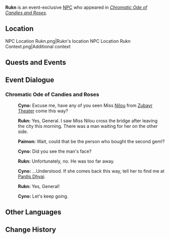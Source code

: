 {{Meta
<!-- Remove this template after adding the missing info -->
|missing_NPC_profile  = yes
}}
{{Character Infobox
|type             = Event NPC
|image            = NPC Rukn.png
|realname         = <!-- Optional, if different from in-game name -->
|deceased         = <!-- Past (for deceased prior to events of the game) or free response -->
|region           = Sumeru
|location         = Sumeru
|affiliation      = Corps of Thirty
|title            = 
|ancestry         = <!-- Clan/family -->
|father           = 
|mother           = 
|spouse           = 
|sibling          = 
|child            = 
|relative         = 
|voiceEN          = 
|voiceCN          = 
|voiceJP          = 
|voiceKR          = 
|dialoguereward   = 
}}
'''Rukn''' is an event-exclusive [[NPC]] who appeared in ''[[Chromatic Ode of Candies and Roses]]''.
<!-- Following a certain dialogue branch for the first time gives the player AMOUNT_AS_WORD [[Item]]. -->

==Location==
<gallery>
NPC Location Rukn.png|Rukn's location
NPC Location Rukn Context.png|Additional context
</gallery>
<!--
==Profile==
Detailed story/lore information goes here.
''(To be added.)''

===Appearance===
Keep appearance section short and concise. Limit to 2 paragraphs with 3-4 sentences each.
''(To be added.)''
-->
==Quests and Events==
{{Quests and Events}}

==Event Dialogue==
===Chromatic Ode of Candies and Roses===
{{Dialogue Start}}
:{{A|vo hseq003 5 cyno 01.ogg}} '''Cyno:''' Excuse me, have any of you seen Miss [[Nilou]] from [[Zubayr Theater]] come this way?
:{{A|vo hseq003 5 rukn 01.ogg}} '''Rukn:''' Yes, General. I saw Miss Nilou cross the bridge after leaving the city this morning. There was a man waiting for her on the other side.
:{{A|vo hseq003 5 paimon 01.ogg}} '''Paimon:''' Wait, could that be the person who bought the second gem!?
:{{A|vo hseq003 5 cyno 02.ogg}} '''Cyno:''' Did you see the man's face?
:{{A|vo hseq003 5 rukn 02.ogg}} '''Rukn:''' Unfortunately, no. He was too far away.
:{{A|vo hseq003 5 cyno 03.ogg}} '''Cyno:''' ...Understood. If she comes back this way, tell her to find me at [[Pardis Dhyai]].
:{{A|vo hseq003 5 rukn 03.ogg}} '''Rukn:''' Yes, General!
:{{A|vo hseq003 5 cyno 04.ogg}} '''Cyno:''' Let's keep going.
{{Dialogue End}}

==Other Languages==
{{Other Languages|default_hidden=1
|en      = Rukn
|zhs     = 鲁克
|zhs_rm  = 
|zht     = 魯克
|zht_rm  = 
|ja      = ルクン
|ja_rm   = 
|ko      = 뤼큰
|es      = Rukn
|fr      = Rukn
|ru      = Рукн
|th      = Rukn
|vi      = Rukn
|de      = Rukn
|id      = Rukn
|pt      = Rukn
|tr      = Rukn
|it      = Rukn
}}

==Change History==
{{Change History|5.1}}
<!--
==References==
{{Reflist}}
-->